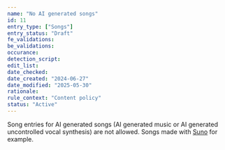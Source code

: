 ```yaml
---
name: "No AI generated songs"
id: 11
entry_type: ["Songs"]
entry_status: "Draft"
fe_validations:
be_validations:
occurance:
detection_script:
edit_list:
date_checked:
date_created: "2024-06-27"
date_modified: "2025-05-30"
rationale:
rule_context: "Content policy"
status: "Active"
---
```

Song entries for AI generated songs (AI generated music or AI generated uncontrolled vocal synthesis) are not allowed. Songs made with [Suno](https://suno.com/home) for example.
